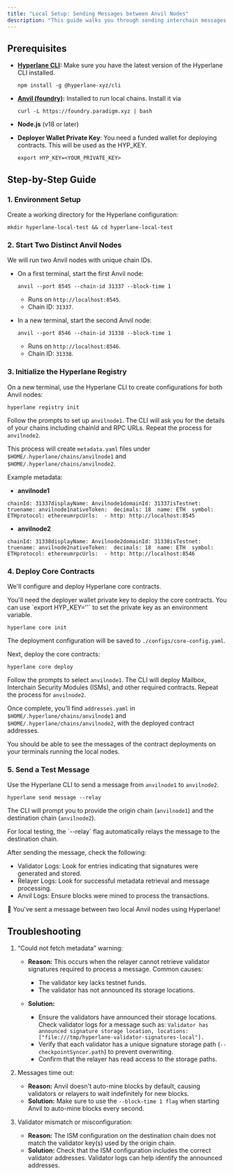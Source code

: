 ```yaml
---
title: "Local Setup: Sending Messages between Anvil Nodes"
description: "This guide walks you through sending interchain messages between two local Anvil nodes using the Hyperlane CLI."
---
```


## Prerequisites[​](#prerequisites "Direct link to Prerequisites")

- **[Hyperlane CLI](https://docs.hyperlane.xyz/docs/reference/developer-tools/cli):** Make sure you have the latest version of the Hyperlane CLI installed.

  ```
  npm install -g @hyperlane-xyz/cli
  ```

- **[Anvil (foundry)](https://book.getfoundry.sh/getting-started/installation):** Installed to run local chains. Install it via

  ```
  curl -L https://foundry.paradigm.xyz | bash
  ```

- **Node.js** (v18 or later)

- **Deployer Wallet Private Key**: You need a funded wallet for deploying contracts. This will be used as the HYP_KEY.

  ```
  export HYP_KEY=<YOUR_PRIVATE_KEY>
  ```

## Step-by-Step Guide[​](#step-by-step-guide "Direct link to Step-by-Step Guide")

### 1. Environment Setup

Create a working directory for the Hyperlane configuration:[​](#1-environment-setup-create-a-working-directory-for-the-hyperlane-configuration "Direct link to 1. Environment Setup: Create a working directory for the Hyperlane configuration:")

```
mkdir hyperlane-local-test && cd hyperlane-local-test
```

### 2. Start Two Distinct Anvil Nodes[​](#2-start-two-distinct-anvil-nodes "Direct link to 2. Start Two Distinct Anvil Nodes")

We will run two Anvil nodes with unique chain IDs.

- On a first terminal, start the first Anvil node:

  ```
  anvil --port 8545 --chain-id 31337 --block-time 1
  ```

  - Runs on `http://localhost:8545`.
  - Chain ID: `31337`.

- In a new terminal, start the second Anvil node:

  ```
  anvil --port 8546 --chain-id 31338 --block-time 1
  ```

  - Runs on `http://localhost:8546`.
  - Chain ID: `31338`.

### 3. Initialize the Hyperlane Registry[​](#3-initialize-the-hyperlane-registry "Direct link to 3. Initialize the Hyperlane Registry")

On a new terminal, use the Hyperlane CLI to create configurations for both Anvil nodes:

```
hyperlane registry init
```

Follow the prompts to set up `anvilnode1`. The CLI will ask you for the details of your chains including chainId and RPC URLs. Repeat the process for `anvilnode2`.

This process will create `metadata.yaml` files under `$HOME/.hyperlane/chains/anvilnode1` and `$HOME/.hyperlane/chains/anvilnode2`.

Example metadata:

- **anvilnode1**

```
chainId: 31337displayName: Anvilnode1domainId: 31337isTestnet: truename: anvilnode1nativeToken:  decimals: 18  name: ETH  symbol: ETHprotocol: ethereumrpcUrls:  - http: http://localhost:8545
```

- **anvilnode2**

```
chainId: 31338displayName: Anvilnode2domainId: 31338isTestnet: truename: anvilnode2nativeToken:  decimals: 18  name: ETH  symbol: ETHprotocol: ethereumrpcUrls:  - http: http://localhost:8546
```

### 4. Deploy Core Contracts[​](#4-deploy-core-contracts "Direct link to 4. Deploy Core Contracts")

We'll configure and deploy Hyperlane core contracts.

<Check>
  You'll need the deployer wallet private key to deploy the core contracts. You can use `export HYP_KEY='<YOUR_PRIVATE_KEY>'` to set the private key as an environment variable.
</Check>

```
hyperlane core init
```

The deployment configuration will be saved to `./configs/core-config.yaml`.

Next, deploy the core contracts:

```
hyperlane core deploy
```

Follow the prompts to select `anvilnode1`. The CLI will deploy Mailbox, Interchain Security Modules (ISMs), and other required contracts. Repeat the process for `anvilnode2`.

Once complete, you’ll find `addresses.yaml` in `$HOME/.hyperlane/chains/anvilnode1` and `$HOME/.hyperlane/chains/anvilnode2`, with the deployed contract addresses.

<Check>
  You should be able to see the messages of the contract deployments on your
  terminals running the local nodes.
</Check>

### 5. Send a Test Message[​](#5-send-a-test-message "Direct link to 5. Send a Test Message")

Use the Hyperlane CLI to send a message from `anvilnode1` to `anvilnode2`.

```
hyperlane send message --relay
```

The CLI will prompt you to provide the origin chain (`anvilnode1`) and the destination chain (`anvilnode2`).

<Check>
  For local testing, the `--relay` flag automatically relays the message to the
  destination chain.
</Check>

After sending the message, check the following:

- Validator Logs: Look for entries indicating that signatures were generated and stored.
- Relayer Logs: Look for successful metadata retrieval and message processing.
- Anvil Logs: Ensure blocks were mined to process the transactions.

<Check>
  🎉 You've sent a message between two local Anvil nodes using Hyperlane!
</Check>

## Troubleshooting[​](#troubleshooting "Direct link to Troubleshooting")

1. “Could not fetch metadata” warning:

   - **Reason:** This occurs when the relayer cannot retrieve validator signatures required to process a message. Common causes:

     - The validator key lacks testnet funds.
     - The validator has not announced its storage locations.

   - **Solution:**

     - Ensure the validators have announced their storage locations. Check validator logs for a message such as: `Validator has announced signature storage location, locations: ["file:///tmp/hyperlane-validator-signatures-local"].`
     - Verify that each validator has a unique signature storage path (`--checkpointSyncer.path`) to prevent overwriting.
     - Confirm that the relayer has read access to the storage paths.

2. Messages time out:

   - **Reason:** Anvil doesn't auto-mine blocks by default, causing validators or relayers to wait indefinitely for new blocks.
   - **Solution:** Make sure to use the `--block-time 1 flag` when starting Anvil to auto-mine blocks every second.

3. Validator mismatch or misconfiguration:

   - **Reason:** The ISM configuration on the destination chain does not match the validator key(s) used by the origin chain.
   - **Solution:** Check that the ISM configuration includes the correct validator addresses. Validator logs can help identify the announced addresses.
